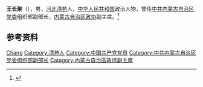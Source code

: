 '''王长聚'''（{{bd|1948年|3月}}），男，[[河北|河北]][[清苑|清苑]]人，[[中华人民共和国|中华人民共和国]]政治人物，曾任[[中共内蒙古自治区党委|中共内蒙古自治区党委]]组织部副部长，[[内蒙古自治区政协|内蒙古自治区政协]]副主席。<ref>{{Cite web|title=王長聚|url=https://cped.nccu.edu.tw/node/1144009|accessdate=2020-10-03|work=中共政治菁英資料庫|archive-date=2020-08-04|archive-url=https://web.archive.org/web/20200804084802/https://cped.nccu.edu.tw/node/1144009|dead-url=no}}</ref>

== 参考资料 ==
{{reflist}}

{{中国人物小作品}}

{{Authority control}}
{{DEFAULTSORT:Wang王}}
[[Category:王姓|Chang]]
[[Category:清苑人|Category:清苑人]]
[[Category:中国共产党党员|Category:中国共产党党员]]
[[Category:中共内蒙古自治区党委组织部副部长|Category:中共内蒙古自治区党委组织部副部长]]
[[Category:內蒙古自治區政協副主席|Category:內蒙古自治區政協副主席]]